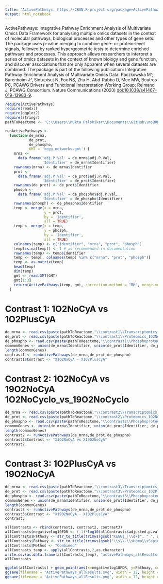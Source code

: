 ```yaml
---
title: "ActivePathways: https://CRAN.R-project.org/package=ActivePathways"
output: html_notebook
---
```


ActivePathways: Integrative Pathway Enrichment Analysis of Multivariate Omics Data
Framework for analysing multiple omics datasets in the context of molecular pathways, biological processes and other types of gene sets. The package uses p-value merging to combine gene- or protein-level signals, followed by ranked hypergeometric tests to determine enriched pathways and processes. This approach allows researchers to interpret a series of omics datasets in the context of known biology and gene function, and discover associations that are only apparent when several datasets are combined. The package is part of the following publication: Integrative Pathway Enrichment Analysis of Multivariate Omics Data. Paczkowska M^, Barenboim J^, Sintupisut N, Fox NS, Zhu H, Abd-Rabbo D, Mee MW, Boutros PC, PCAWG Drivers and Functional Interpretation Working Group; Reimand J, PCAWG Consortium. Nature Communications (2020) <doi:10.1038/s41467-019-13983-9>.

```r
require(ActivePathways)
require(readxl)
require(ggplot2)
require(stringr)
pathToReactome <- "C:\\Users\\Mukta Palshikar\\Documents\\GitHub\\moBONITA\\data\\paintomics\\" #"C:/Users/mpalshikar/Documents/moBONITA/data/paintomics"
```



```r
runActivePathways <-
  function(de_mrna,
           de_prot,
           de_phospho,
           GMT = 'kegg_networks.gmt') {
    mrna <-
      data.frame('adj.P.Val' = de_mrna$adj.P.Val,
                 'Identifier' = de_mrna$Identifier)
    rownames(mrna) <- de_mrna$Identifier
    prot <-
      data.frame('adj.P.Val' = de_prot$adj.P.Val,
                 'Identifier' = de_prot$Identifier)
    rownames(de_prot) <- de_prot$Identifier
    phosph <-
      data.frame('adj.P.Val' = de_phospho$adj.P.Val,
                 'Identifier' = de_phospho$Identifier)
    rownames(phosph) <- de_phospho$Identifier
    temp <- merge(x = mrna,
                  y = prot,
                  by = 'Identifier',
                  all = TRUE)
    temp <- merge(x = temp,
                  y = phosph,
                  by = 'Identifier',
                  all = TRUE)
    colnames(temp) <- c("Identifier", "mrna", "prot", "phosph")
    temp[is.na(temp)] <- 1 # as recommended in documentation
    rownames(temp) <- temp$Identifier
    temp <- temp[, colnames(temp) %in% c("mrna", "prot", "phosph")]
    temp <- as.matrix(temp)
    head(temp)
    dim(temp)
    gmt <- read.GMT(GMT)
    gmt[1:3]
    return(ActivePathways(temp, gmt, correction.method = "BH", merge.method = "Brown", background = rownames(temp)))
  }
```

# Contrast 1: 1O2NoCyA vs 1O2PlusCyA
```r
de_mrna <- read.csv(paste(pathToReactome,"\\contrast1\\Transcriptomics_1O2NoCyclo_vs_1O2PlusCyclo.csv", sep = ""))
de_prot <- read.csv(paste(pathToReactome,"\\contrast1\\Proteomics_1O2NoCyclo_vs_1O2PlusCyclo.csv", sep = ""))
de_phospho <- read.csv(paste(pathToReactome,"\\contrast1\\Phosphoproteomics_1O2NoCyclo_vs_1O2PlusCyclo.csv", sep = ""))
commonGenes <- union(de_mrna$Identifier, union(de_prot$Identifier, de_phospho$Identifier))
length(commonGenes)
contrast1 <- runActivePathways(de_mrna,de_prot,de_phospho)
contrast1$Contrast <- "X1O2NoCyA - X1O2PlusCyA"
```
# Contrast 2: 1O2NoCyA vs 19O2NoCyA  1O2NoCyclo_vs_19O2NoCyclo
```r
de_mrna <- read.csv(paste(pathToReactome,"\\contrast2\\Transcriptomics_1O2NoCyclo_vs_19O2NoCyclo.csv", sep = ""))
de_prot <- read.csv(paste(pathToReactome,"\\contrast2\\Proteomics_1O2NoCyclo_vs_19O2NoCyclo.csv", sep = ""))
de_phospho <- read.csv(paste(pathToReactome,"\\contrast2\\Phosphoproteomics_1O2NoCyclo_vs_19O2NoCyclo.csv", sep = ""))
commonGenes <- union(de_mrna$Identifier, union(de_prot$Identifier, de_phospho$Identifier))
length(commonGenes)
contrast2 <- runActivePathways(de_mrna,de_prot,de_phospho)
contrast2$Contrast <- "X1O2NoCyA vs X19O2NoCyA"
contrast2
```
# Contrast 3: 1O2PlusCyA vs 19O2NoCyA

```r
de_mrna <- read.csv(paste(pathToReactome,"\\contrast3\\Transcriptomics_1O2PlusCyclo_vs_19O2NoCyclo.csv", sep = ""))
de_prot <- read.csv(paste(pathToReactome,"\\contrast3\\Proteomics_1O2PlusCyclo_vs_19O2NoCyclo.csv", sep = ""))
de_phospho <- read.csv(paste(pathToReactome,"\\contrast3\\Phosphoproteomics_1O2PlusCyclo_vs_19O2NoCyclo.csv", sep = ""))
commonGenes <- union(de_mrna$Identifier, union(de_prot$Identifier, de_phospho$Identifier))
length(commonGenes)
contrast3 <- runActivePathways(de_mrna,de_prot,de_phospho)
contrast3$Contrast <- "X19O2NoCyA - X1O2PlusCyA"
contrast3
```
```r
allContrasts <- rbind(contrast1, contrast2, contrast3)
allContrasts$negativelog10FDR <- (-1)*log10(allContrasts$adjusted.p.val)
allContrasts$Pathway <- str_to_title(trimws(gsub("KEGG|_|\\d+$", " ", allContrasts$term.id)))
allContrasts$Pathway <- str_to_title(trimws(gsub("\\s\\-\\sHomo\\sSapiens\\s\\(Human\\)", " ", allContrasts$Pathway)))
allContrasts$Method <- "Combined"
allContrasts_temp <- apply(allContrasts,2,as.character)
write.csv(as.data.frame(allContrasts_temp), "activePathways_allResults.csv", row.names=FALSE)
allContrasts
```

```r
ggplot(allContrasts) + geom_point(aes(x=negativelog10FDR, y=Pathway, color=Contrast))+ theme_bw()
ggsave(filename = "ActivePathways_allResults.svg", width = 12, height = 10, units = 'in')
ggsave(filename = "ActivePathways_allResults.png", width = 12, height = 10, units = 'in')
```

